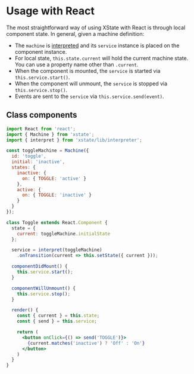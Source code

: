 # Usage with React

The most straightforward way of using XState with React is through local component state. In general, given a machine definition:

- The `machine` is [interpreted](../guides/interpretation) and its `service` instance is placed on the component instance.
- For local state, `this.state.current` will hold the current machine state. You can use a property name other than `.current`.
- When the component is mounted, the `service` is started via `this.service.start()`.
- When the component will unmount, the `service` is stopped via `this.service.stop()`.
- Events are sent to the `service` via `this.service.send(event)`.

## Class components

```jsx
import React from 'react';
import { Machine } from 'xstate';
import { interpret } from 'xstate/lib/interpreter';

const toggleMachine = Machine({
  id: 'toggle',
  initial: 'inactive',
  states: {
    inactive: {
      on: { TOGGLE: 'active' }
    },
    active: {
      on: { TOGGLE: 'inactive' }
    }
  }
});

class Toggle extends React.Component {
  state = {
    current: toggleMachine.initialState
  };

  service = interpret(toggleMachine)
    .onTransition(current => this.setState({ current }));

  componentDidMount() {
    this.service.start();
  }

  componentWillUnmount() {
    this.service.stop();
  }

  render() {
    const { current } = this.state;
    const { send } = this.service;

    return (
      <button onClick={() => send('TOGGLE')}>
        {current.matches('inactive') ? 'Off' : 'On'}
      </button>
    )
  }
}
```
